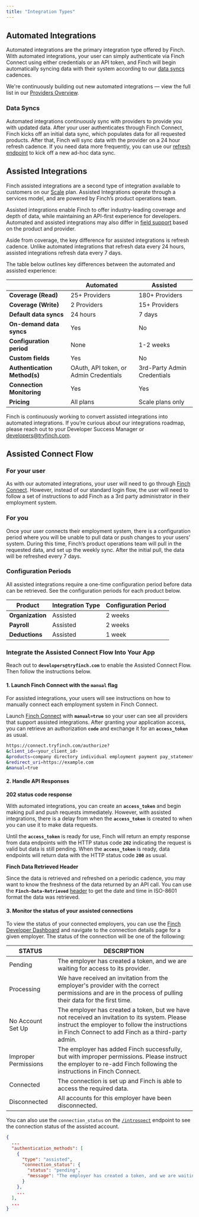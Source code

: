 ```yaml
---
title: "Integration Types"
---
```


## Automated Integrations

Automated integrations are the primary integration type offered by Finch. With automated integrations, your user can simply authenticate via Finch Connect using either credentials or an API token, and Finch will begin automatically syncing data with their system according to our [data syncs](/developer-resources/Data-Syncs) cadences. 

We're continuously building out new automated integrations — view the full list in our [Providers Overview](/integrations/providers).

### Data Syncs
Automated integrations continuously sync with providers to provide you with updated data. After your user authenticates through Finch Connect, Finch kicks off an initial data sync, which populates data for all requested products. After that, Finch will sync data with the provider on a 24 hour refresh cadence. If you need data more frequently, you can use our [refresh endpoint](/api-reference/4-management/refresh-job) to kick off a new ad-hoc data sync.


## Assisted Integrations

Finch assisted integrations are a second type of integration available to customers on our [Scale](https://www.tryfinch.com/pricing) plan. Assisted Integrations operate through a services model, and are powered by Finch’s product operations team.

Assisted integrations enable Finch to offer industry-leading coverage and depth of data, while maintaining an API-first experience for developers. Automated and assisted integrations may also differ in [field support](/integrations/providers) based on the product and provider. 

Aside from coverage, the key difference for assisted integrations is refresh cadence. Unlike automated integrations that refresh data every 24 hours, assisted integrations refresh data every 7 days.

The table below outlines key differences between the automated and assisted experience:

|  | **Automated** | **Assisted** |
| --- | --- | --- |
| **Coverage (Read)** | 25+ Providers | 180+ Providers |
| **Coverage (Write)** | 2 Providers | 15+ Providers |
| **Default data syncs** | 24 hours | 7 days |
| **On-demand data syncs** | Yes | No |
| **Configuration period** | None | 1-2 weeks |
| **Custom fields** | Yes | No |
| **Authentication Method(s)** | OAuth, API token, or Admin Credentials | 3rd-Party Admin Credentials |
| **Connection Monitoring** | Yes | Yes |
| **Pricing** | All plans | Scale plans only |

Finch is continuously working to convert assisted integrations into automated integrations. If you’re curious about our integrations roadmap, please reach out to your Developer Success Manager or developers@tryfinch.com. 

## Assisted Connect Flow
### For your user

As with our automated integrations, your user will need to go through [Finch Connect](/how-finch-works/finch-connect). However, instead of our standard login flow, the user will need to follow a set of instructions to add Finch as a 3rd party administrator in their employment system.

### For you

Once your user connects their employment system, there is a configuration period where you  will be unable to pull data or push changes to your users' system. During this time, Finch’s product operations team will pull in the requested data, and set up the weekly sync. After the initial pull, the data will be refreshed every 7 days.

### Configuration Periods

All assisted integrations require a one-time configuration period before data can be retrieved. See the configuration periods for each product below.

| Product | Integration Type | Configuration Period |
| --- | --- | --- |
| **Organization** | Assisted | 2 weeks |
| **Payroll** | Assisted | 2 weeks |
| **Deductions** | Assisted | 1 week |

### Integrate the Assisted Connect Flow Into Your App

Reach out to **`developers@tryfinch.com`** to enable the Assisted Connect Flow. Then follow the instructions below.

#### 1. Launch Finch Connect with the `manual` flag

<Note>For assisted integrations, your users will see instructions on how to manually connect each employment system in Finch Connect.</Note>

Launch [Finch Connect](/implementation-guide/Connect/Set-Up-Finch-Connect) with **`manual=true`** so your user can see all providers that support assisted integrations. After granting your application access, you can retrieve an authorization **`code`** and exchange it for an **`access_token`** as usual.

```bash
https://connect.tryfinch.com/authorize?
&client_id=<your_client_id>
&products=company directory individual employment payment pay_statement
&redirect_uri=https://example.com
&manual=true
```

#### 2. Handle API Responses

**202 status code response**

With automated integrations, you can create an **`access_token`** and begin making pull and push requests immediately. However, with assisted integrations, there is a delay from when the **`access_token`** is created to when you can use it to make data requests.

Until the **`access_token`** is ready for use, Finch will return an empty response from data endpoints with the HTTP status code **`202`** indicating the request is valid but data is still pending. When the **`access_token`** is ready, data endpoints will return data with the HTTP status code **`200`** as usual.

**Finch Data Retrieved Header**

Since the data is retrieved and refreshed on a periodic cadence, you may want to know the freshness of the data returned by an API call. You can use the **`Finch-Data-Retrieved`** [header](/api-reference/development-guides/Headers) to get the date and time in ISO-8601 format the data was retrieved.

#### 3. Monitor the status of your assisted connections

To view the status of your connected employers, you can use the [Finch Developer Dashboard](https://dashboard.tryfinch.com/) and navigate to the connection details page for a given employer. The status of the connection will be one of the following:

| STATUS | DESCRIPTION |
| --- | --- |
| Pending | The employer has created a token, and we are waiting for access to its provider. |
| Processing | We have received an invitation from the employer's provider with the correct permissions and are in the process of pulling their data for the first time. |
| No Account Set Up | The employer has created a token, but we have not received an invitation to its system. Please instruct the employer to follow the instructions in Finch Connect to add Finch as a third-party admin. |
| Improper Permissions | The employer has added Finch successfully, but with improper permissions. Please instruct the employer to re-add Finch following the instructions in Finch Connect. |
| Connected | The connection is set up and Finch is able to access the required data. |
| Disconnected | All accounts for this employer have been disconnected. |

You can also use the `connection_status` on the [`/introspect`](/api-reference/4-management/introspect) endpoint to see the connection status of the assisted account.
```json
{
  ...
  "authentication_methods": [
    {
      "type": "assisted",
      "connection_status": {
        "status": "pending",
        "message": "The employer has created a token, and we are waiting for access to its provider."
      }
    },
    ...
  ],
  ...
}
```